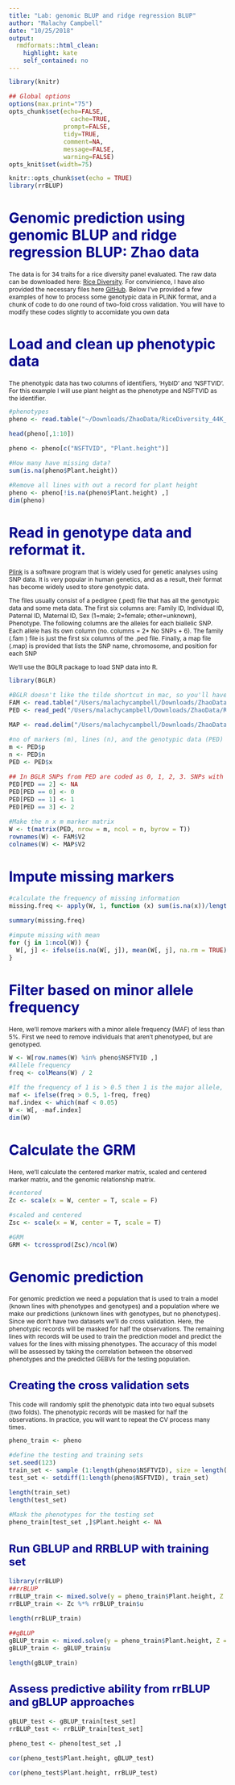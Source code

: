 ```yaml
---
title: "Lab: genomic BLUP and ridge regression BLUP"
author: "Malachy Campbell"
date: "10/25/2018"
output:
  rmdformats::html_clean:
    highlight: kate
    self_contained: no
---
```



```r
library(knitr)

## Global options
options(max.print="75")
opts_chunk$set(echo=FALSE,
	             cache=TRUE,
               prompt=FALSE,
               tidy=TRUE,
               comment=NA,
               message=FALSE,
               warning=FALSE)
opts_knit$set(width=75)
```

```r
knitr::opts_chunk$set(echo = TRUE)
library(rrBLUP)
```

<style type="text/css">

body{ /* Normal  */
      font-size: 12px;
  }
td {  /* Table  */
  font-size: 8px;
}
h1.title {
  font-size: 38px;
  color: DarkRed;
}
h1 { /* Header 1 */
  font-size: 28px;
  color: DarkBlue;
}
h2 { /* Header 2 */
    font-size: 22px;
  color: DarkBlue;
}
h3 { /* Header 3 */
  font-size: 18px;
  font-family: "Times New Roman", Times, serif;
  color: DarkBlue;
}
code.r{ /* Code block */
    font-size: 12px;
}
pre { /* Code block - determines code spacing between lines */
    font-size: 14px;
}
</style>

# Genomic prediction using genomic BLUP and ridge regression BLUP: Zhao data
The data is for 34 traits for a rice diversity panel evaluated. The raw data can be downloaded here: [Rice Diversity](http://ricediversity.org/data/sets/44kgwas). For convinience, I have also provided the necessary files here [GitHub](XXXX). Below I've provided a few examples of how to process some genotypic data in PLINK format, and a chunk of code to do one round of two-fold cross validation. You will have to modify these codes slightly to accomidate you own data

# Load and clean up phenotypic data
The phenotypic data has two columns of identifiers, 'HybID' and 'NSFTVID'. For this example I will use plant height as the phenotype and NSFTVID as the identifier.
```r
#phenotypes
pheno <- read.table("~/Downloads/ZhaoData/RiceDiversity_44K_Phenotypes_34traits_PLINK.txt", sep = "\t", header = T)

head(pheno[,1:10])

pheno <- pheno[c("NSFTVID", "Plant.height")]

#How many have missing data?
sum(is.na(pheno$Plant.height))

#Remove all lines with out a record for plant height
pheno <- pheno[!is.na(pheno$Plant.height) ,]
dim(pheno)
```


# Read in genotype data and reformat it.
[Plink](http://zzz.bwh.harvard.edu/plink/) is a software program that is widely used for genetic analyses using SNP data. It is very popular in human genetics, and as a result, their format has become widely used to store genotypic data. 

The files usually consist of a pedigree (.ped) file that has all the genotypic data and some meta data. The first six columns are: Family ID, Individual ID, Paternal ID, Maternal ID, Sex (1=male; 2=female; other=unknown), Phenotype. The following columns are the alleles for each biallelic SNP. Each allele has its own column (no. columns = 2* No SNPs + 6). The family (.fam ) file is just the first six columns of the .ped file. Finally, a map file (.map) is provided that lists the SNP name, chromosome, and position for each SNP

We'll use the BGLR package to load SNP data into R.
```r
library(BGLR)

#BGLR doesn't like the tilde shortcut in mac, so you'll have to provide the full path
FAM <- read.table("/Users/malachycampbell/Downloads/ZhaoData/RiceDiversity_44K_Genotypes_PLINK/sativas413.fam")[1:2]
PED <- read_ped("/Users/malachycampbell/Downloads/ZhaoData/RiceDiversity_44K_Genotypes_PLINK/sativas413.ped")

MAP <- read.delim("/Users/malachycampbell/Downloads/ZhaoData/RiceDiversity_44K_Genotypes_PLINK/sativas413.map", sep="\t", header=F)

#no of markers (m), lines (n), and the genotypic data (PED)
m <- PED$p
n <- PED$n
PED <- PED$x

## In BGLR SNPs from PED are coded as 0, 1, 2, 3. SNPs with 2 indicate missing data, 1 are heterozygous, 0 and 3 are homozygous for 1/1 and 2/2 for major allele and minor allele respectively
PED[PED == 2] <- NA 
PED[PED == 0] <- 0
PED[PED == 1] <- 1
PED[PED == 3] <- 2

#Make the n x m marker matrix
W <- t(matrix(PED, nrow = m, ncol = n, byrow = T))
rownames(W) <- FAM$V2
colnames(W) <- MAP$V2
```

# Impute missing markers
```r

#calculate the frequency of missing information
missing.freq <- apply(W, 1, function (x) sum(is.na(x))/length(x))

summary(missing.freq)

#impute missing with mean
for (j in 1:ncol(W)) {
  W[, j] <- ifelse(is.na(W[, j]), mean(W[, j], na.rm = TRUE), W[, j])
}
```

# Filter based on minor allele frequency
Here, we'll remove markers with a minor allele frequency (MAF) of less than 5%. First we need to remove individuals that aren't phenotyped, but are genotyped. 
```r
W <- W[row.names(W) %in% pheno$NSFTVID ,]
#Allele frequency
freq <- colMeans(W) / 2

#If the frequency of 1 is > 0.5 then 1 is the major allele, therefore 1 - the freq of the major allele is MAF
maf <- ifelse(freq > 0.5, 1-freq, freq)
maf.index <- which(maf < 0.05)
W <- W[, -maf.index]
dim(W)
```

# Calculate the GRM
Here, we'll calculate the centered marker matrix, scaled and centered marker matrix, and the genomic relationship matrix.
```r
#centered
Zc <- scale(x = W, center = T, scale = F)

#scaled and centered
Zsc <- scale(x = W, center = T, scale = T)

#GRM
GRM <- tcrossprod(Zsc)/ncol(W)
```

# Genomic prediction
For genomic prediction we need a population that is used to train a model (known lines with phenotypes and genotypes) and a population where we make our predictions (unknown lines with genotypes, but no phenotypes). Since we don't have two datasets we'll do cross validation. Here, the phenotypic records will be masked for half the observations. The remaining lines with records will be used to train the prediction model and predict the values for the lines with missing phenotypes. The accuracy of this model will be assessed by taking the correlation between the observed phenotypes and the predicted GEBVs for the testing population.

## Creating the cross validation sets
This code will randomly split the phenotypic data into two equal subsets (two folds). The phenotypic records will be masked for half the observations. In practice, you will want to repeat the CV process many times. 
```r
pheno_train <- pheno

#define the testing and training sets
set.seed(123)
train_set <- sample (1:length(pheno$NSFTVID), size = length(pheno$NSFTVID)/2)
test_set <- setdiff(1:length(pheno$NSFTVID), train_set)

length(train_set)
length(test_set)

#Mask the phenotypes for the testing set
pheno_train[test_set ,]$Plant.height <- NA
```

## Run GBLUP and RRBLUP with training set
```r
library(rrBLUP)
##rrBLUP
rrBLUP_train <- mixed.solve(y = pheno_train$Plant.height, Z = Zc)
rrBLUP_train <- Zc %*% rrBLUP_train$u

length(rrBLUP_train)

##gBLUP
gBLUP_train <- mixed.solve(y = pheno_train$Plant.height, Z = GRM)
gBLUP_train <- gBLUP_train$u

length(gBLUP_train)
```

## Assess predictive ability from rrBLUP and gBLUP approaches
```r
gBLUP_test <- gBLUP_train[test_set]
rrBLUP_test <- rrBLUP_train[test_set]

pheno_test <- pheno[test_set ,]

cor(pheno_test$Plant.height, gBLUP_test)

cor(pheno_test$Plant.height, rrBLUP_test)
```